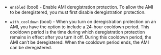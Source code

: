 <!-- Code generated from the comments of the DeregistrationProtectionOptions struct in builder/common/ami_config.go; DO NOT EDIT MANUALLY -->

- `enabled` (bool) - Enable AMI deregistration protection.
  To allow the AMI to be deregistered, you must first disable deregistration protection.

- `with_cooldown` (bool) - When you turn on deregistration protection on an AMI, you have the option to include a 24-hour cooldown period.
  This cooldown period is the time during which deregistration protection remains in effect after you turn it off.
  During this cooldown period, the AMI can’t be deregistered.
  When the cooldown period ends, the AMI can be deregistered.

<!-- End of code generated from the comments of the DeregistrationProtectionOptions struct in builder/common/ami_config.go; -->
